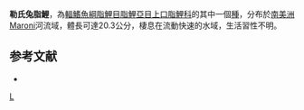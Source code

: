 {{Speciesbox 
| genus = Leporinus
| species = lebaili
| authority = [[Géry|Géry]] & [[Planquette|Planquette]], 1983
| status = NE
| status_system = IUCN3.1
}}
'''勒氏兔脂鯉'''，為[[輻鰭魚綱|輻鰭魚綱]][[脂鯉目|脂鯉目]][[脂鯉亞目|脂鯉亞目]][[上口脂鯉科|上口脂鯉科]]的其中一個[[種|種]]，分布於[[南美洲|南美洲]]Maroni河流域，體長可達20.3公分，棲息在流動快速的水域，生活習性不明。

==参考文献==
{{refbegin}}
*{{FishBase_species|genus=Leporinus|species=lebaili|year=2013|month=9}}
{{refend}}
{{Taxonbar}}

[[Category:兔脂鯉屬|L]]